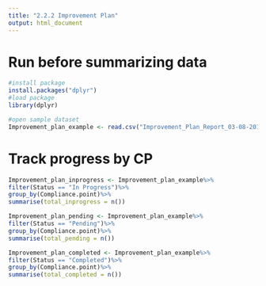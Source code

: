 ---
title: "2.2.2 Improvement Plan"
output: html_document
---

# Run before summarizing data
```{r}
#install package
install.packages("dplyr")
#load package
library(dplyr)

#open sample dataset
Improvement_plan_example <- read.csv("Improvement_Plan_Report_03-08-2018.csv", header = T, stringsAsFactors = F)
```

# Track progress by CP
```{r}
Improvement_plan_inprogress <- Improvement_plan_example%>%
filter(Status == "In Progress")%>%
group_by(Compliance.point)%>%
summarise(total_inprogress = n())

Improvement_plan_pending <- Improvement_plan_example%>%
filter(Status == "Pending")%>%
group_by(Compliance.point)%>%
summarise(total_pending = n())

Improvement_plan_completed <- Improvement_plan_example%>%
filter(Status == "Completed")%>%
group_by(Compliance.point)%>%
summarise(total_completed = n())
```

